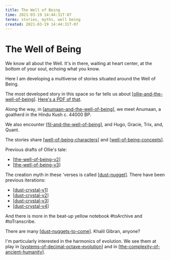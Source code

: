```yaml
---
title: The Well of Being
time: 2021-03-19 14:44:31T-07
terms: stories, myths, well being
created: 2021-03-19 14:44:31T-07
---
```


# The Well of Being

We know all about the Well. It's in there, waiting at heart center, at the bottom of your soul, echoing what you know.

Here I am developing a multiverse of stories situated around the Well of Being.

The most developed story in this space so far tells us about [[ollie-and-the-well-of-being]]. [Here's a PDF of that](/docs/Ollie%20and%20the%20Well%20of%20Being.pdf).

Along the way, in [[anumaan-and-the-well-of-being]], we meet Anumaan, a goatherd in the Hindu Kush c. 44000 BP.

We also encounter [[fil-and-the-well-of-being]], and Hugo, Gracie, Trix, and, Quant.

The stories share [[well-of-being-characters]] and [[well-of-being-concepts]].

Previous drafts of Ollie's tale:

- [[the-well-of-being-v2]]
- [[the-well-of-being-v3]]

The creation myth in these 'verses is called [[dust-nugget]].
There have been previous iterations:

- [[dust-crystal-v1]]
- [[dust-crystal-v2]]
- [[dust-crystal-v3]]
- [[dust-crystal-v4]]

And there is more in the beat-up yellow notebook #toArchive and #toTranscribe.

There are many [[dust-nuggets-to-come]]. Khalil Gibran, anyone?

I'm particularly interested in the harmonics of evolution. We see them at play in [[systems-of-decimal-octave-evolution]] and in [[the-complexity-of-ancient-humanity]].

[//begin]: # 'Autogenerated link references for markdown compatibility'
[ollie-and-the-well-of-being]: ollie-and-the-well-of-being 'Ollie and the Well of Being'
[anumaan-and-the-well-of-being]: anumaan-and-the-well-of-being 'Anumaan and the Well of Being'
[fil-and-the-well-of-being]: fil-and-the-well-of-being 'Fil and the Well of Being'
[well-of-being-characters]: well-of-being-characters 'Well of Being Characters'
[well-of-being-concepts]: well-of-being-concepts 'Well of Being Concepts'
[the-well-of-being-v2]: the-well-of-being-v2 'The Well of Being v2'
[the-well-of-being-v3]: the-well-of-being-v3 'The Well of Being v3'
[dust-nugget]: dust-nugget 'Dust Nugget'
[dust-crystal-v1]: dust-crystal-v1 'Dust Nugget v1'
[dust-crystal-v2]: dust-crystal-v2 'Dust Nugget v2'
[dust-crystal-v3]: dust-crystal-v3 'Dust Nugget v3'
[dust-crystal-v4]: dust-crystal-v4 'Dust Nugget v4'
[dust-nuggets-to-come]: dust-nuggets-to-come 'dust nuggets to come'
[systems-of-decimal-octave-evolution]: systems-of-decimal-octave-evolution 'Systems of Decimal Octave Evolution'
[the-complexity-of-ancient-humanity]: the-complexity-of-ancient-humanity 'The Complexity of Ancient Humanity'
[//end]: # 'Autogenerated link references'
